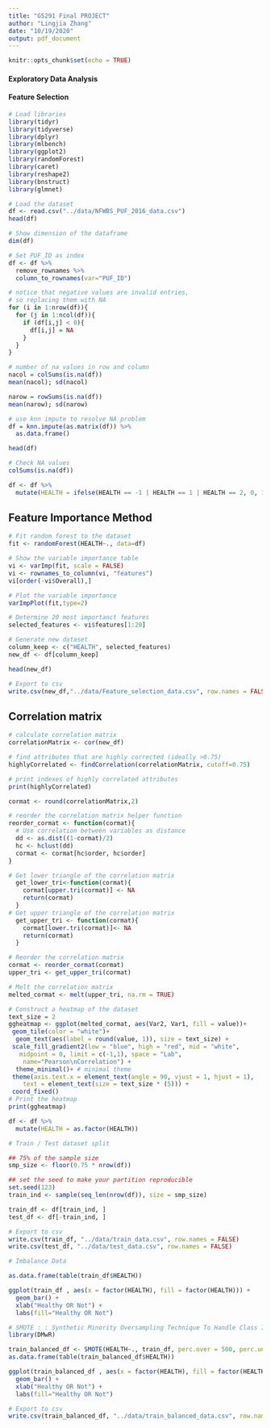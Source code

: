 ```yaml
---
title: "G5291 Final PROJECT"
author: "Lingjia Zhang"
date: "10/19/2020"
output: pdf_document
---
```


```r
knitr::opts_chunk$set(echo = TRUE)
```

#### Exploratory Data Analysis







#### Feature Selection

```r
# Load libraries
library(tidyr)
library(tidyverse)
library(dplyr)
library(mlbench)
library(ggplot2)
library(randomForest)
library(caret)
library(reshape2)
library(bnstruct)
library(glmnet)

# Load the dataset
df <- read.csv("../data/NFWBS_PUF_2016_data.csv")
head(df)

```

```r

# Show dimension of the dataframe 
dim(df)

# Set PUF_ID as index
df <- df %>%
  remove_rownames %>% 
  column_to_rownames(var="PUF_ID")

# notice that negative values are invalid entries, 
# so replacing them with NA
for (i in 1:nrow(df)){
  for (j in 1:ncol(df)){
    if (df[i,j] < 0){
      df[i,j] = NA
    }
  }
}
```

```r
# number of na values in row and column
nacol = colSums(is.na(df))
mean(nacol); sd(nacol)

narow = rowSums(is.na(df))
mean(narow); sd(narow)
```

```r
# use knn impute to resolve NA problem
df = knn.impute(as.matrix(df)) %>% 
  as.data.frame()

head(df)

# Check NA values
colSums(is.na(df))

df <- df %>%
  mutate(HEALTH = ifelse(HEALTH == -1 | HEALTH == 1 | HEALTH == 2, 0, 1))

```

## Feature Importance Method

```r

# Fit random forest to the dataset
fit <- randomForest(HEALTH~., data=df)

```

```r
# Show the variable importance table
vi <- varImp(fit, scale = FALSE)
vi <- rownames_to_column(vi, "features")
vi[order(-vi$Overall),]

# Plot the variable importance
varImpPlot(fit,type=2)

```

```r

# Determine 20 most importanct features
selected_features <- vi$features[1:20]

# Generate new dataset
column_keep <- c("HEALTH", selected_features)
new_df <- df[column_keep]

head(new_df)

# Export to csv
write.csv(new_df,"../data/Feature_selection_data.csv", row.names = FALSE)

```

## Correlation matrix

```r

# calculate correlation matrix
correlationMatrix <- cor(new_df)

# find attributes that are highly corrected (ideally >0.75)
highlyCorrelated <- findCorrelation(correlationMatrix, cutoff=0.75)

# print indexes of highly correlated attributes
print(highlyCorrelated)

cormat <- round(correlationMatrix,2)

# reorder the correlation matrix helper function
reorder_cormat <- function(cormat){
  # Use correlation between variables as distance
  dd <- as.dist((1-cormat)/2)
  hc <- hclust(dd)
  cormat <- cormat[hc$order, hc$order]
}

# Get lower triangle of the correlation matrix
  get_lower_tri<-function(cormat){
    cormat[upper.tri(cormat)] <- NA
    return(cormat)
  }
# Get upper triangle of the correlation matrix
  get_upper_tri <- function(cormat){
    cormat[lower.tri(cormat)]<- NA
    return(cormat)
  }

# Reorder the correlation matrix
cormat <- reorder_cormat(cormat)
upper_tri <- get_upper_tri(cormat)

# Melt the correlation matrix
melted_cormat <- melt(upper_tri, na.rm = TRUE)

# Construct a heatmap of the dataset
text_size = 2
ggheatmap <- ggplot(melted_cormat, aes(Var2, Var1, fill = value))+
 geom_tile(color = "white")+
  geom_text(aes(label = round(value, 1)), size = text_size) + 
 scale_fill_gradient2(low = "blue", high = "red", mid = "white", 
   midpoint = 0, limit = c(-1,1), space = "Lab", 
    name="Pearson\nCorrelation") +
  theme_minimal()+ # minimal theme
 theme(axis.text.x = element_text(angle = 90, vjust = 1, hjust = 1),
    text = element_text(size = text_size * (5))) +
 coord_fixed()
# Print the heatmap
print(ggheatmap)

```


```r

df <- df %>% 
  mutate(HEALTH = as.factor(HEALTH))

# Train / Test dataset split

## 75% of the sample size
smp_size <- floor(0.75 * nrow(df))

## set the seed to make your partition reproducible
set.seed(123)
train_ind <- sample(seq_len(nrow(df)), size = smp_size)

train_df <- df[train_ind, ]
test_df <- df[-train_ind, ]

# Export to csv
write.csv(train_df, "../data/train_data.csv", row.names = FALSE)
write.csv(test_df, "../data/test_data.csv", row.names = FALSE)

```

```r

# Imbalance Data

as.data.frame(table(train_df$HEALTH))

ggplot(train_df , aes(x = factor(HEALTH), fill = factor(HEALTH))) +  
  geom_bar() + 
  xlab("Healthy OR Not") +
  labs(fill="Healthy OR Not")

```


```r

# SMOTE : : Synthetic Minority Oversampling Technique To Handle Class Imbalancy In Binary Classification
library(DMwR)

train_balanced_df <- SMOTE(HEALTH~., train_df, perc.over = 500, perc.under = 115, k = 5)
as.data.frame(table(train_balanced_df$HEALTH))

ggplot(train_balanced_df , aes(x = factor(HEALTH), fill = factor(HEALTH))) +  
  geom_bar() + 
  xlab("Healthy OR Not") +
  labs(fill="Healthy OR Not")

```

```r

# Export to csv
write.csv(train_balanced_df, "../data/train_balanced_data.csv", row.names = FALSE)

```









